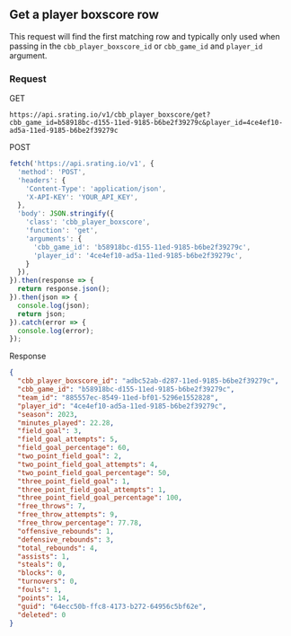 ## Get a player boxscore row

This request will find the first matching row and typically only used when passing in the `cbb_player_boxscore_id` or `cbb_game_id` and `player_id` argument.

### Request

GET

```console
https://api.srating.io/v1/cbb_player_boxscore/get?cbb_game_id=b58918bc-d155-11ed-9185-b6be2f39279c&player_id=4ce4ef10-ad5a-11ed-9185-b6be2f39279c
```

POST
```js {5} copy filename="javascript"
fetch('https://api.srating.io/v1', {
  'method': 'POST',
  'headers': {
    'Content-Type': 'application/json',
    'X-API-KEY': 'YOUR_API_KEY',
  },
  'body': JSON.stringify({
    'class': 'cbb_player_boxscore',
    'function': 'get',
    'arguments': {
      'cbb_game_id': 'b58918bc-d155-11ed-9185-b6be2f39279c',
      'player_id': '4ce4ef10-ad5a-11ed-9185-b6be2f39279c',
    }
  }),
}).then(response => {
  return response.json();
}).then(json => {
  console.log(json);
  return json;
}).catch(error => {
  console.log(error);
});
```

Response
```json
{
  "cbb_player_boxscore_id": "adbc52ab-d287-11ed-9185-b6be2f39279c",
  "cbb_game_id": "b58918bc-d155-11ed-9185-b6be2f39279c",
  "team_id": "885557ec-8549-11ed-bf01-5296e1552828",
  "player_id": "4ce4ef10-ad5a-11ed-9185-b6be2f39279c",
  "season": 2023,
  "minutes_played": 22.28,
  "field_goal": 3,
  "field_goal_attempts": 5,
  "field_goal_percentage": 60,
  "two_point_field_goal": 2,
  "two_point_field_goal_attempts": 4,
  "two_point_field_goal_percentage": 50,
  "three_point_field_goal": 1,
  "three_point_field_goal_attempts": 1,
  "three_point_field_goal_percentage": 100,
  "free_throws": 7,
  "free_throw_attempts": 9,
  "free_throw_percentage": 77.78,
  "offensive_rebounds": 1,
  "defensive_rebounds": 3,
  "total_rebounds": 4,
  "assists": 1,
  "steals": 0,
  "blocks": 0,
  "turnovers": 0,
  "fouls": 1,
  "points": 14,
  "guid": "64ecc50b-ffc8-4173-b272-64956c5bf62e",
  "deleted": 0
}
```

